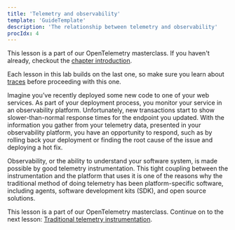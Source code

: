 ```yaml
---
title: 'Telemetry and observability'
template: 'GuideTemplate'
description: 'The relationship between telemetry and observability'
procIdx: 4
---
```


<Callout variant="course">

This lesson is a part of our OpenTelemetry masterclass. If you haven't already, checkout the [chapter introduction](/opentelemetry-masterclass/fundamentals).

Each lesson in this lab builds on the last one, so make sure you learn about [traces](/opentelemetry-masterclass/fundamentals/traces) before proceeding with this one.

</Callout>

Imagine you’ve recently deployed some new code to one of your web services. As part of your deployment process, you monitor your service in an observability platform. Unfortunately, new transactions start to show slower-than-normal response times for the endpoint you updated. With the information you gather from your telemetry data, presented in your observability platform, you have an opportunity to respond, such as by rolling back your deployment or finding the root cause of the issue and deploying a hot fix.

Observability, or the ability to understand your software system, is made possible by good telemetry instrumentation. This tight coupling between the instrumentation and the platform that uses it is one of the reasons why the traditional method of doing telemetry has been platform-specific software, including agents, software development kits (SDK), and open source solutions.

<Callout variant="course">

This lesson is a part of our OpenTelemetry masterclass. Continue on to the next lesson: [Traditional telemetry instrumentation](/opentelemetry-masterclass/fundamentals/traditional-telemetry-instrumentation).

</Callout>
